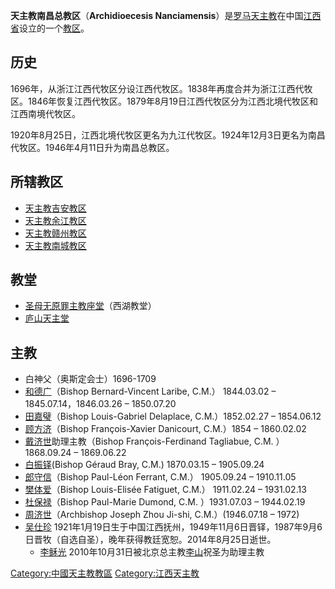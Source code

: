 {{NoteTA
|1=zh-hans:余江; zh-hant:餘江
}}
{{Infobox Roman Catholic diocese
|Roman Catholic Diocese of = 天主教南昌总教区
|Latin name of diocese = Archidioecesis Nanciamensis
|image = 
|caption = 
|location = [[中国|中国]][[江西省|江西省]][[南昌市|南昌市]]
|territory = [[南昌市|南昌市]]等地
|population = 
|rite = [[罗马礼|罗马礼]]
|patron = 
|province = 江西
|established = 1696年
|cathedral = [[圣母无原罪主教座堂_(南昌)|圣母无原罪主教座堂]]
|co-cathedral =
|leadership = 总主教
|website = 
|pope = 
|metropolitan = 
|ordinary = [[李稣光|李稣光]]
}}
'''天主教南昌总教区'''（'''Archidioecesis Nanciamensis'''）是[[罗马天主教|罗马天主教]]在中国[[江西省|江西省]]设立的一个[[教区|教区]]。

== 历史 ==
1696年，从浙江江西代牧区分设江西代牧区。1838年再度合并为浙江江西代牧区。1846年恢复江西代牧区。1879年8月19日江西代牧区分为江西北境代牧区和江西南境代牧区。

1920年8月25日，江西北境代牧区更名为九江代牧区。1924年12月3日更名为南昌代牧区。1946年4月11日升为南昌总教区。

==所辖教区==
*[[天主教吉安教区|天主教吉安教区]]
*[[天主教余江教区|天主教余江教区]]
*[[天主教赣州教区|天主教赣州教区]]
*[[天主教南城教区|天主教南城教区]]

== 教堂 ==
*[[圣母无原罪主教座堂_(南昌)|圣母无原罪主教座堂]]（西湖教堂） 
*[[庐山天主堂|庐山天主堂]]

== 主教 ==

*白神父（奥斯定会士）1696-1709
*[[和德广|和德广]]（Bishop Bernard-Vincent Laribe, C.M.） 1844.03.02 – 1845.07.14，1846.03.26 – 1850.07.20
*[[田嘉璧|田嘉璧]]（Bishop Louis-Gabriel Delaplace, C.M.）1852.02.27 – 1854.06.12
*[[顾方济|顾方济]]（Bishop François-Xavier Danicourt, C.M.）1854 – 1860.02.02
*[[戴济世|戴济世]]助理主教（Bishop François-Ferdinand Tagliabue, C.M. ）1868.09.24 – 1869.06.22
*[[白振铎|白振铎]](Bishop Géraud Bray, C.M.) 1870.03.15 – 1905.09.24
*[[郎守信|郎守信]]（Bishop Paul-Léon Ferrant, C.M.） 1905.09.24 – 1910.11.05
*[[樊体爱|樊体爱]]（Bishop Louis-Elisée Fatiguet, C.M.）  1911.02.24 – 1931.02.13
*[[杜保禄|杜保禄]]（Bishop Paul-Marie Dumond, C.M. ）1931.07.03 – 1944.02.19
*[[周济世|周济世]]（Archbishop Joseph Zhou Ji-shi, C.M.）(1946.07.18 – 1972)
*[[吴仕珍|吴仕珍]] 1921年1月19日生于中国江西抚州，1949年11月6日晋铎，1987年9月6日晋牧（自选自圣），晚年获得教廷宽恕。2014年8月25日逝世。 
**[[李稣光|李稣光]] 2010年10月31日被北京总主教[[李山_(1965年)|李山]]祝圣为助理主教


{{中国天主教教区}}
[[Category:中國天主教教區|Category:中國天主教教區]]
[[Category:江西天主教|Category:江西天主教]]